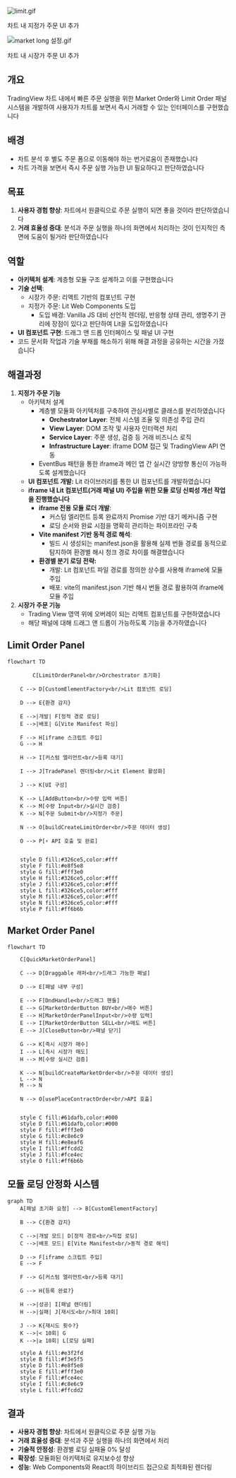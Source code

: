 
![limit.gif](/projects/thumbnails/gifs/limit-order-panel.gif)

차트 내 지정가 주문 UI 추가

![market long 설정.gif](/projects/thumbnails/gifs/market-order-panel.gif)

차트 내 시장가 주문 UI 추가

## **개요**

TradingView 차트 내에서 빠른 주문 실행을 위한 Market Order와 Limit Order 패널 시스템을 개발하여 사용자가 차트를 보면서 즉시 거래할 수 있는 인터페이스를 구현했습니다

## **배경**

- 차트 분석 후 별도 주문 폼으로 이동해야 하는 번거로움이 존재했습니다
- 차트 가격을 보면서 즉시 주문 실행 가능한 UI 필요하다고 판단하였습니다

## **목표**

1. **사용자 경험 향상**: 차트에서 원클릭으로 주문 실행이 되면 좋을 것이라 판단하였습니다
2. **거래 효율성 증대**: 분석과 주문 실행을 하나의 화면에서 처리하는 것이 인지적인 측면에 도움이 될거라 판단하였습니다

## 역할

- **아키텍처 설계**: 계층형 모듈 구조 설계하고 이를 구현했습니다
- **기술 선택**:
  - 시장가 주문: 리액트 기반의 컴포넌트 구현
  - 지정가 주문: Lit Web Components 도입
    - 도입 배경: Vanilla JS 대비 선언적 렌더링, 반응형 상태 관리, 생명주기 관리에 장점이 있다고 판단하여 Lit을 도입하였습니다
- **UI 컴포넌트 구현**: 드래그 앤 드롭 인터페이스 및 패널 UI 구현
- 코드 문서화 작업과 기술 부채를 해소하기 위해 해결 과정을 공유하는 시간을 가졌습니다

## 해결과정

1. **지정가 주문 기능**
   - 아키텍처 설계
     - 계층별 모듈화 아키텍처를 구축하여 관심사별로 클래스를 분리하였습니다
       - **Orchestrator Layer**: 전체 시스템 조율 및 의존성 주입 관리
       - **View Layer**: DOM 조작 및 사용자 인터랙션 처리
       - **Service Layer**: 주문 생성, 검증 등 거래 비즈니스 로직
       - **Infrastructure Layer**: iframe DOM 접근 및 TradingView API 연동
     - EventBus 패턴을 통한 iframe과 메인 앱 간 실시간 양방향 통신이 가능하도록 설계했습니다
   - **UI 컴포넌트 개발:** Lit 라이브러리를 통한 UI 컴포넌트를 개발하였습니다
   - **iframe 내 Lit 컴포넌트(거래 패널 UI) 주입을 위한 모듈 로딩 신뢰성 개선 작업을 진행했습니다**
     - **iframe 전용 모듈 로더 개발**:
       - 커스텀 엘리먼트 등록 완료까지 Promise 기반 대기 메커니즘 구현
       - 로딩 순서와 완료 시점을 명확히 관리하는 파이프라인 구축
     - **Vite manifest 기반 동적 경로 해석**:
       - 빌드 시 생성되는 manifest.json을 활용해 실제 번들 경로를 동적으로 탐지하여 환경별 해시 청크 경로 차이를 해결했습니다
     - **환경별 분기 로딩 전략:**
       - 개발: Lit 컴포넌트 파일 경로를 정의한 상수를 사용해 iframe에 모듈 주입
       - 배포: vite의 manifest.json 기반 해시 번들 경로 활용하여 iframe에 모듈 주입
2. **시장가 주문 기능**
   - Trading View 영역 위에 오버레이 되는 리액트 컴포넌트를 구현하였습니다
   - 해당 패널에 대해 드래그 앤 드롭이 가능하도록 기능을 추가하였습니다

## Limit Order Panel

```mermaid
flowchart TD

		C[LimitOrderPanel<br/>Orchestrator 초기화]

    C --> D[CustomElementFactory<br/>Lit 컴포넌트 로딩]

    D --> E{환경 감지}

    E -->|개발| F[정적 경로 로딩]
    E -->|배포| G[Vite Manifest 파싱]

    F --> H[iframe 스크립트 주입]
    G --> H

    H --> I[커스텀 엘리먼트<br/>등록 대기]

    I --> J[TradePanel 렌더링<br/>Lit Element 활성화]

    J --> K[UI 구성]

    K --> L[AddButton<br/>수량 입력 버튼]
    K --> M[수량 Input<br/>실시간 검증]
    K --> N[주문 Submit<br/>지정가 주문]

    N --> O[buildCreateLimitOrder<br/>주문 데이터 생성]

    O --> P[⚡ API 호출 및 완료]


    style D fill:#326ce5,color:#fff
    style F fill:#e8f5e8
    style G fill:#fff3e0
    style H fill:#326ce5,color:#fff
    style J fill:#326ce5,color:#fff
    style L fill:#326ce5,color:#fff
    style M fill:#326ce5,color:#fff
    style N fill:#326ce5,color:#fff
    style P fill:#ff6b6b
```

## Market Order Panel

```mermaid
flowchart TD

    C[QuickMarketOrderPanel]

    C --> D[Draggable 래퍼<br/>드래그 가능한 패널]

    D --> E[패널 내부 구성]

    E --> F[DndHandle<br/>드래그 핸들]
    E --> G[MarketOrderButton BUY<br/>매수 버튼]
    E --> H[MarketOrderPanelInput<br/>수량 입력]
    E --> I[MarketOrderButton SELL<br/>매도 버튼]
    E --> J[CloseButton<br/>패널 닫기]

    G --> K[즉시 시장가 매수]
    I --> L[즉시 시장가 매도]
    H --> M[수량 실시간 검증]

    K --> N[buildCreateMarketOrder<br/>주문 데이터 생성]
    L --> N
    M --> N

    N --> O[usePlaceContractOrder<br/>API 호출]


    style C fill:#61dafb,color:#000
    style D fill:#61dafb,color:#000
    style F fill:#fff3e0
    style G fill:#c8e6c9
    style H fill:#e8eaf6
    style I fill:#ffcdd2
    style J fill:#fce4ec
    style O fill:#ff6b6b
```

## 모듈 로딩 안정화 시스템

```mermaid
graph TD
    A[패널 초기화 요청] --> B[CustomElementFactory]

    B --> C{환경 감지}

    C -->|개발 모드| D[정적 경로<br/>직접 로딩]
    C -->|배포 모드| E[Vite Manifest<br/>동적 경로 해석]

    D --> F[iframe 스크립트 주입]
    E --> F

    F --> G[커스텀 엘리먼트<br/>등록 대기]

    G --> H{등록 완료?}

    H -->|성공| I[패널 렌더링]
    H -->|실패| J[재시도<br/>최대 10회]

    J --> K{재시도 횟수?}
    K -->|< 10회| G
    K -->|≥ 10회| L[로딩 실패]

    style A fill:#e3f2fd
    style B fill:#f3e5f5
    style D fill:#e8f5e8
    style E fill:#fff3e0
    style F fill:#fce4ec
    style I fill:#c8e6c9
    style L fill:#ffcdd2
```

## 결과

- **사용자 경험 향상**: 차트에서 원클릭으로 주문 실행 가능
- **거래 효율성 증대**: 분석과 주문 실행을 하나의 화면에서 처리
- **기술적 안정성**: 환경별 로딩 실패율 0% 달성
- **확장성**: 모듈화된 아키텍처로 유지보수성 향상
- **성능**: Web Components와 React의 하이브리드 접근으로 최적화된 렌더링
